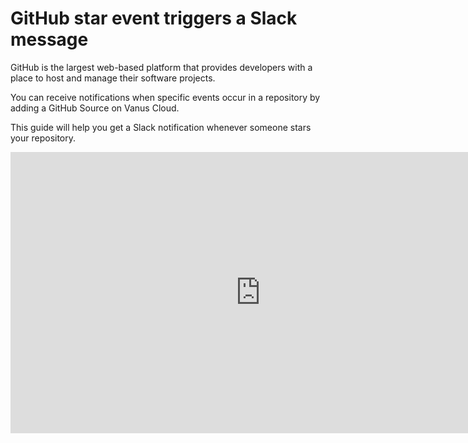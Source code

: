 # GitHub star event triggers a Slack message

GitHub is the largest web-based platform that provides developers with a place to host and manage their software projects.

You can receive notifications when specific events occur in a repository by adding a GitHub Source on Vanus Cloud.

This guide will help you get a Slack notification whenever someone stars your repository.

<iframe width="800" height="450" src="https://www.youtube.com/embed/pXpZyONjA8k&t" title="YouTube video player" frameBorder="0" allowFullScreen={true} allow="accelerometer; autoplay; clipboard-write; encrypted-media; gyroscope; picture-in-picture; web-share"></iframe>
